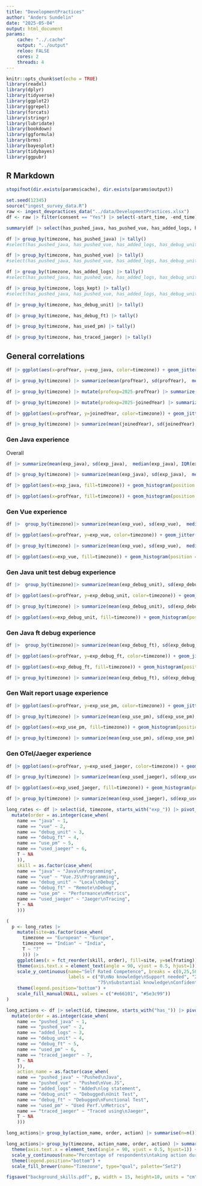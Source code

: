 ```yaml
---
title: "DevelopmentPractices"
author: "Anders Sundelin"
date: "2025-05-04"
output: html_document
params: 
    cache: "../.cache"
    output: "../output"
    reloo: FALSE
    cores: 2
    threads: 4
---
```


```r
knitr::opts_chunk$set(echo = TRUE)
library(readxl)
library(dplyr)
library(tidyverse)
library(ggplot2)
library(ggrepel)
library(forcats)
library(stringr)
library(lubridate)
library(bookdown)
library(ggformula)
library(brms)
library(bayesplot)
library(tidybayes)
library(ggpubr)
```

## R Markdown

```r
stopifnot(dir.exists(params$cache), dir.exists(params$output))
```

```r
set.seed(12345)
source("ingest_survey_data.R")
raw <- ingest_devpractices_data("../data/DevelopmentPractices.xlsx")
df <- raw |> filter(consent == "Yes") |> select(-start_time, -end_time)
```

```r
summary(df |> select(has_pushed_java, has_pushed_vue, has_added_logs, has_debug_unit, has_debug_ft, has_used_pm, has_traced_jaeger))

```


```r
df |> group_by(timezone, has_pushed_java) |> tally()
#select(has_pushed_java, has_pushed_vue, has_added_logs, has_debug_unit, has_debug_ft, has_used_pm, has_traced_jaeger))
```
```r
df |> group_by(timezone, has_pushed_vue) |> tally()
#select(has_pushed_java, has_pushed_vue, has_added_logs, has_debug_unit, has_debug_ft, has_used_pm, has_traced_jaeger))
```

```r
df |> group_by(timezone, has_added_logs) |> tally()
#select(has_pushed_java, has_pushed_vue, has_added_logs, has_debug_unit, has_debug_ft, has_used_pm, has_traced_jaeger))
```


```r
df |> group_by(timezone, logs_kept) |> tally()
#select(has_pushed_java, has_pushed_vue, has_added_logs, has_debug_unit, has_debug_ft, has_used_pm, has_traced_jaeger))
```

```r
df |> group_by(timezone, has_debug_unit) |> tally()
```
```r
df |> group_by(timezone, has_debug_ft) |> tally()
```
```r
df |> group_by(timezone, has_used_pm) |> tally()
```
```r
df |> group_by(timezone, has_traced_jaeger) |> tally()
```


## General correlations

```r
df |> ggplot(aes(x=profYear, y=exp_java, color=timezone)) + geom_jitter() 
```
```r
df |> group_by(timezone) |> summarize(mean(profYear), sd(profYear),  median(profYear), IQR(profYear), quantile(profYear, 0.25), quantile(profYear, 0.75))
```
```r
df |> group_by(timezone) |> mutate(profexp=2025-profYear) |> summarize(n(), mean(profexp), sd(profexp),  median(profexp), min(profexp), max(profexp))

```

```r
df |> group_by(timezone) |> mutate(prodexp=2025-joinedYear) |> summarize(n(), mean(prodexp), sd(prodexp),  median(prodexp), min(prodexp), max(prodexp))

```

```r
df |> ggplot(aes(x=profYear, y=joinedYear, color=timezone)) + geom_jitter() 
```


```r
df |> group_by(timezone) |> summarize(mean(joinedYear), sd(joinedYear),  median(joinedYear), IQR(joinedYear), quantile(joinedYear, 0.25), quantile(joinedYear, 0.75))
```

### Gen Java experience

Overall 
```r
df |> summarize(mean(exp_java), sd(exp_java),  median(exp_java), IQR(exp_java), quantile(exp_java, 0.25), quantile(exp_java, 0.75))
```

```r
df |> group_by(timezone) |> summarize(mean(exp_java), sd(exp_java),  median(exp_java), IQR(exp_java), quantile(exp_java, 0.25), quantile(exp_java, 0.75))
```

```r
df |> ggplot(aes(x=exp_java, fill=timezone)) + geom_histogram(position = "dodge") 
```


```r
df |> ggplot(aes(x=profYear, fill=timezone)) + geom_histogram(position = "dodge") 
```

### Gen Vue experience
```r
df |>  group_by(timezone)|> summarize(mean(exp_vue), sd(exp_vue),  median(exp_vue), IQR(exp_vue), quantile(exp_vue, 0.25), quantile(exp_vue, 0.75))
```


```r
df |> ggplot(aes(x=profYear, y=exp_vue, color=timezone)) + geom_jitter() 
```
```r
df |> group_by(timezone) |> summarize(mean(exp_vue), sd(exp_vue),  median(exp_vue), IQR(exp_vue), quantile(exp_vue, 0.25), quantile(exp_vue, 0.75))
```
```r
df |> ggplot(aes(x=exp_vue, fill=timezone)) + geom_histogram(position = "dodge") 
```

### Gen Java unit test debug experience

```r
df |>  group_by(timezone)|> summarize(mean(exp_debug_unit), sd(exp_debug_unit),  median(exp_debug_unit), IQR(exp_debug_unit), quantile(exp_debug_unit, 0.25), quantile(exp_debug_unit, 0.75))
```

```r
df |> ggplot(aes(x=profYear, y=exp_debug_unit, color=timezone)) + geom_jitter() 
```

```r
df |> group_by(timezone) |> summarize(mean(exp_debug_unit), sd(exp_debug_unit),  median(exp_debug_unit), IQR(exp_debug_unit), quantile(exp_debug_unit, 0.25), quantile(exp_debug_unit, 0.75))
```

```r
df |> ggplot(aes(x=exp_debug_unit, fill=timezone)) + geom_histogram(position = "dodge") 
```

### Gen Java ft debug experience

```r
df |>  group_by(timezone)|> summarize(mean(exp_debug_ft), sd(exp_debug_ft),  median(exp_debug_ft), IQR(exp_debug_ft), quantile(exp_debug_ft, 0.25), quantile(exp_debug_ft, 0.75))
```

```r
df |> ggplot(aes(x=profYear, y=exp_debug_ft, color=timezone)) + geom_jitter() 
```

```r
df |> ggplot(aes(x=exp_debug_ft, fill=timezone)) + geom_histogram(position = "dodge") 
```

```r
df |> group_by(timezone) |> summarize(mean(exp_debug_ft), sd(exp_debug_ft),  median(exp_debug_ft), IQR(exp_debug_ft), quantile(exp_debug_ft, 0.25), quantile(exp_debug_ft, 0.75))
```

### Gen Wait report usage experience

```r
df |> ggplot(aes(x=profYear, y=exp_use_pm, color=timezone)) + geom_jitter() 
```

```r
df |> group_by(timezone) |> summarize(mean(exp_use_pm), sd(exp_use_pm),  median(exp_use_pm), IQR(exp_use_pm), quantile(exp_use_pm, 0.25), quantile(exp_use_pm, 0.75))
```
```r
df |> ggplot(aes(x=exp_use_pm, fill=timezone)) + geom_histogram(position = "dodge") 
```

```r
df |> group_by(timezone) |> summarize(mean(exp_use_pm), sd(exp_use_pm),  median(exp_use_pm), IQR(exp_use_pm), quantile(exp_use_pm, 0.25), quantile(exp_use_pm, 0.75))
```

### Gen OTel/Jaeger experience


```r
df |> ggplot(aes(x=profYear, y=exp_used_jaeger, color=timezone)) + geom_jitter() 
```

```r
df |> group_by(timezone) |> summarize(mean(exp_used_jaeger), sd(exp_used_jaeger),  median(exp_used_jaeger), IQR(exp_used_jaeger), quantile(exp_used_jaeger, 0.25), quantile(exp_used_jaeger, 0.75))
```
```r
df |> ggplot(aes(x=exp_used_jaeger, fill=timezone)) + geom_histogram(position = "dodge") 
```
```r
df |> group_by(timezone) |> summarize(mean(exp_used_jaeger), sd(exp_used_jaeger),  median(exp_used_jaeger), IQR(exp_used_jaeger), quantile(exp_used_jaeger, 0.25), quantile(exp_used_jaeger, 0.75))
```

```r
long_rates <- df |> select(id, timezone, starts_with("exp_")) |> pivot_longer(starts_with("exp_"), values_to = "selfrating", names_prefix = "exp_") |>
  mutate(order = as.integer(case_when(
    name == "java" ~ 1,
    name == "vue" ~ 2,
    name == "debug_unit" ~ 3,
    name == "debug_ft" ~ 4,
    name == "use_pm" ~ 5,
    name == "used_jaeger" ~ 6,
    T ~ NA
    )),
    skill = as.factor(case_when(
    name == "java" ~ "Java\nProgramming",
    name == "vue" ~ "Vue.JS\nProgramming",
    name == "debug_unit" ~ "Local\nDebug",
    name == "debug_ft" ~ "Remote\nDebug",
    name == "use_pm" ~ "Performance\nMetrics",
    name == "used_jaeger" ~ "Jaeger\nTracing",
    T ~ NA
    )))
```
```r
(
  p <- long_rates |> 
    mutate(site=as.factor(case_when(
      timezone == "European" ~ "Europe",
      timezone == "Indian" ~ "India",
      T ~ "?"
      ))) |> 
    ggplot(aes(x = fct_reorder(skill, order), fill=site, y=selfrating)) + geom_boxplot(alpha=1/2) + theme_bw() + 
    theme(axis.text.x = element_text(angle = 90, vjust = 0.5, hjust=1)) + xlab(NULL) + 
    scale_y_continuous(name="Self Rated Competence", breaks = c(0,25,50,75,100), 
                       labels = c("0\nNo knowledge\nSupport needed", "25\nBasic awareness\nLack of confidence", "50\nModerate understanding\nSomewhat confident",
                                  "75\nSubstantial knowledge\nConfident", "100\nExpert knowledge\nFully confident")) + 
    theme(legend.position="bottom") + 
    scale_fill_manual(NULL, values = c("#e66101", "#5e3c99")) 
)
```

```r
long_actions <- df |> select(id, timezone, starts_with("has_")) |> pivot_longer(starts_with("has_"), values_to = "action", names_prefix = "has_") |>
  mutate(order = as.integer(case_when(
    name == "pushed_java" ~ 1,
    name == "pushed_vue" ~ 2,
    name == "added_logs" ~ 3,
    name == "debug_unit" ~ 4,
    name == "debug_ft" ~ 5,
    name == "used_pm" ~ 6,
    name == "traced_jaeger" ~ 7,
    T ~ NA
    )),
    action_name = as.factor(case_when(
    name == "pushed_java" ~ "Pushed\nJava",
    name == "pushed_vue" ~ "Pushed\nVue.JS",
    name == "added_logs" ~ "Added\nlog statement",
    name == "debug_unit" ~ "Debugged\nUnit Test",
    name == "debug_ft" ~ "Debugged\nFunctional Test",
    name == "used_pm" ~ "Used Perf.\nMetrics",
    name == "traced_jaeger" ~ "Traced using\nJaeger",
    T ~ NA
    )))
```

```r
long_actions|> group_by(action_name, order, action) |> summarise(n=n()) |> mutate(pct=round(100*n/sum(n), 2)) |> filter(action=="Yes") |> arrange(order)
```


```r
long_actions|> group_by(timezone, action_name, order, action) |> summarise(n=n()) |> mutate(pct=n/sum(n)) |> filter(action=="Yes") |> ggplot(aes(fill=timezone, y=pct, x=fct_reorder(action_name, order))) + geom_bar(position="dodge", stat="identity") + theme_bw() +
  theme(axis.text.x = element_text(angle = 90, vjust = 0.5, hjust=1)) + xlab(NULL) + 
  scale_y_continuous(name="Percentage of respondents\ntaking action during last month", breaks = c(0,0.25,0.50,0.75,1.00), labels = c("0%", "25%", "50%", "75%", "100%")) +
  theme(legend.position="bottom") + 
  scale_fill_brewer(name="Timezone", type="qual", palette="Set2")
```

```r
figsave("background_skills.pdf", p, width = 15, height=10, units = "cm")
```
